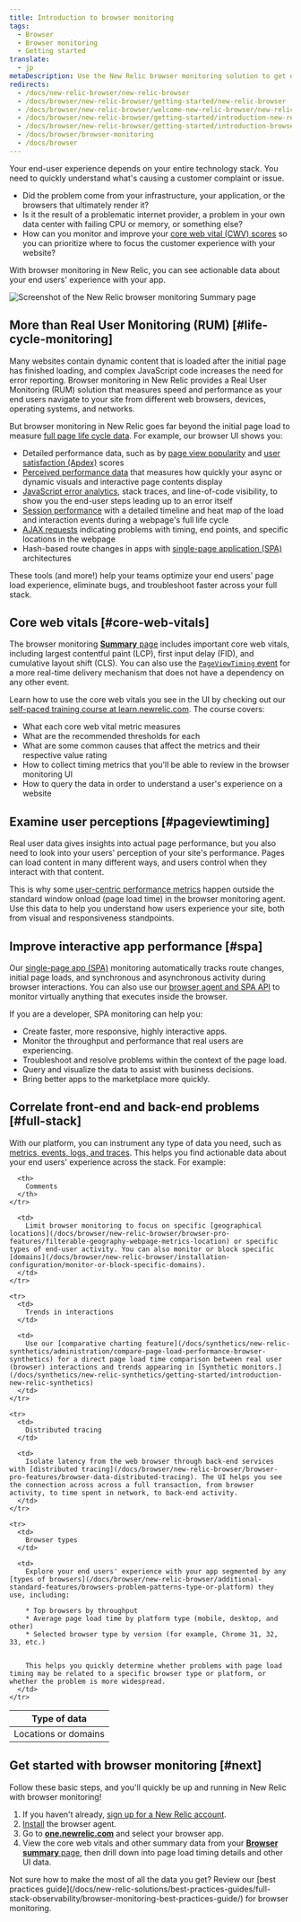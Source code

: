 ```yaml
---
title: Introduction to browser monitoring
tags:
  - Browser
  - Browser monitoring
  - Getting started
translate:
  - jp
metaDescription: Use the New Relic browser monitoring solution to get deep visibility and actionable insights into real users' experiences on your website.
redirects:
  - /docs/new-relic-browser/new-relic-browser
  - /docs/browser/new-relic-browser/getting-started/new-relic-browser
  - /docs/browser/new-relic-browser/welcome-new-relic-browser/new-relic-browser
  - /docs/browser/new-relic-browser/getting-started/introduction-new-relic-browser
  - /docs/browser/new-relic-browser/getting-started/introduction-browser-monitoring
  - /docs/browser/browser-monitoring
  - /docs/browser
---
```




Your end-user experience depends on your entire technology stack. You need to quickly understand what's causing a customer complaint or issue.

* Did the problem come from your infrastructure, your application, or the browsers that ultimately render it?
* Is it the result of a problematic internet provider, a problem in your own data center with failing CPU or memory, or something else?
* How can you monitor and improve your [core web vital (CWV) scores](https://web.dev/vitals/) so you can prioritize where to focus the customer experience with your website?

With browser monitoring in New Relic, you can see actionable data about your end users' experience with your app.

<img
  title="Browser monitoring summary"
  alt="Screenshot of the New Relic browser monitoring Summary page"
  src={browserSummaryPage}
/>

## More than Real User Monitoring (RUM) [#life-cycle-monitoring]

Many websites contain dynamic content that is loaded after the initial page has finished loading, and complex JavaScript code increases the need for error reporting. Browser monitoring in New Relic provides a Real User Monitoring (RUM) solution that measures speed and performance as your end users navigate to your site from different web browsers, devices, operating systems, and networks.

But browser monitoring in New Relic goes far beyond the initial page load to measure [full page life cycle data](/docs/browser/new-relic-browser/page-load-timing-resources/page-load-timing-process). For example, our browser UI shows you:

* Detailed performance data, such as by [page view popularity](/docs/browser/new-relic-browser/additional-standard-features/page-views-insights-your-sites-popularity) and [user satisfaction (Apdex)](/docs/apm/new-relic-apm/apdex/apdex-measuring-user-satisfaction) scores
* [Perceived performance data](#pageviewtiming) that measures how quickly your async or dynamic visuals and interactive page contents display
* [JavaScript error analytics](/docs/browser/new-relic-browser/browser-pro-features/js-errors-dashboard-examining-errors-over-time), stack traces, and line-of-code visibility, to show you the end-user steps leading up to an error itself
* [Session performance](/docs/browser/new-relic-browser/browser-pro-features/session-traces-exploring-webpages-life-cycle) with a detailed timeline and heat map of the load and interaction events during a webpage's full life cycle
* [AJAX requests](/docs/browser/new-relic-browser/browser-pro-features/ajax-dashboard-identifying-time-consuming-calls) indicating problems with timing, end points, and specific locations in the webpage
* Hash-based route changes in apps with [single-page application (SPA)](#spa) architectures

These tools (and more!) help your teams optimize your end users' page load experience, eliminate bugs, and troubleshoot faster across your full stack.

## Core web vitals [#core-web-vitals]

The browser monitoring [**Summary** page](/docs/browser/browser-monitoring/getting-started/browser-summary-page/) includes important core web vitals, including largest contentful paint (LCP), first input delay (FID), and cumulative layout shift (CLS). You can also use the [`PageViewTiming` event](/attribute-dictionary/?event=PageViewTiming) for a more real-time delivery mechanism that does not have a dependency on any other event.

Learn how to use the core web vitals you see in the UI by checking out our [self-paced training course at learn.newrelic.com](https://learn.newrelic.com/self-paced-core-web-vitals). The course covers:

* What each core web vital metric measures
* What are the recommended thresholds for each
* What are some common causes that affect the metrics and their respective value rating
* How to collect timing metrics that you'll be able to review in the browser monitoring UI
* How to query the data in order to understand a user's experience on a website

## Examine user perceptions [#pageviewtiming]

Real user data gives insights into actual page performance, but you also need to look into your users' perception of your site's performance. Pages can load content in many different ways, and users control when they interact with that content.

This is why some [user-centric performance metrics](/docs/browser/new-relic-browser/page-load-timing-resources/pageviewtiming-async-or-dynamic-page-details) happen outside the standard window onload (page load time) in the browser monitoring agent. Use this data to help you understand how users experience your site, both from visual and responsiveness standpoints.

## Improve interactive app performance [#spa]

Our [single-page app (SPA)](/docs/browser/single-page-app-monitoring/browser-ui/view-spa-data-new-relic-browser) monitoring automatically tracks route changes, initial page loads, and synchronous and asynchronous activity during browser interactions. You can also use our [browser agent and SPA API](/docs/browser/new-relic-browser/browser-agent-spa-api) to monitor virtually anything that executes inside the browser.

If you are a developer, SPA monitoring can help you:

* Create faster, more responsive, highly interactive apps.
* Monitor the throughput and performance that real users are experiencing.
* Troubleshoot and resolve problems within the context of the page load.
* Query and visualize the data to assist with business decisions.
* Bring better apps to the marketplace more quickly.

## Correlate front-end and back-end problems [#full-stack]

With our platform, you can instrument any type of data you need, such as [metrics, events, logs, and traces](/docs/using-new-relic/data/understand-data/new-relic-data-types). This helps you find actionable data about your end users' experience across the stack. For example:

<table>
  <thead>
    <tr>
      <th style={{ width: "200px" }}>
        Type of data
      </th>

      <th>
        Comments
      </th>
    </tr>
  </thead>

  <tbody>
    <tr>
      <td>
        Locations or domains
      </td>

      <td>
        Limit browser monitoring to focus on specific [geographical locations](/docs/browser/new-relic-browser/browser-pro-features/filterable-geography-webpage-metrics-location) or specific types of end-user activity. You can also monitor or block specific [domains](/docs/browser/new-relic-browser/installation-configuration/monitor-or-block-specific-domains).
      </td>
    </tr>

    <tr>
      <td>
        Trends in interactions
      </td>

      <td>
        Use our [comparative charting feature](/docs/synthetics/new-relic-synthetics/administration/compare-page-load-performance-browser-synthetics) for a direct page load time comparison between real user (browser) interactions and trends appearing in [Synthetic monitors.](/docs/synthetics/new-relic-synthetics/getting-started/introduction-new-relic-synthetics)
      </td>
    </tr>

    <tr>
      <td>
        Distributed tracing
      </td>

      <td>
        Isolate latency from the web browser through back-end services with [distributed tracing](/docs/browser/new-relic-browser/browser-pro-features/browser-data-distributed-tracing). The UI helps you see the connection across across a full transaction, from browser activity, to time spent in network, to back-end activity.
      </td>
    </tr>

    <tr>
      <td>
        Browser types
      </td>

      <td>
        Explore your end users' experience with your app segmented by any [types of browsers](/docs/browser/new-relic-browser/additional-standard-features/browsers-problem-patterns-type-or-platform) they use, including:

        * Top browsers by throughput
        * Average page load time by platform type (mobile, desktop, and other)
        * Selected browser type by version (for example, Chrome 31, 32, 33, etc.)


        This helps you quickly determine whether problems with page load timing may be related to a specific browser type or platform, or whether the problem is more widespread.
      </td>
    </tr>
  </tbody>
</table>

## Get started with browser monitoring [#next]

Follow these basic steps, and you'll quickly be up and running in New Relic with browser monitoring!

1. If you haven't already, [sign up for a New Relic account](https://newrelic.com/signup).
2. [Install](/docs/browser/new-relic-browser/installation/install-new-relic-browser-agent) the browser agent.
3. Go to **[one.newrelic.com](https://one.newrelic.com)** and select your browser app.
4. View the core web vitals and other summary data from your [**Browser summary** page](/docs/browser/new-relic-browser/getting-started/browser-overview-website-performance-glance), then drill down into page load timing details and other UI data.

<Callout variant="tip">
  Not sure how to make the most of all the data you get? Review our [best practices guide](/docs/new-relic-solutions/best-practices-guides/full-stack-observability/browser-monitoring-best-practices-guide/) for browser monitoring.
</Callout>
